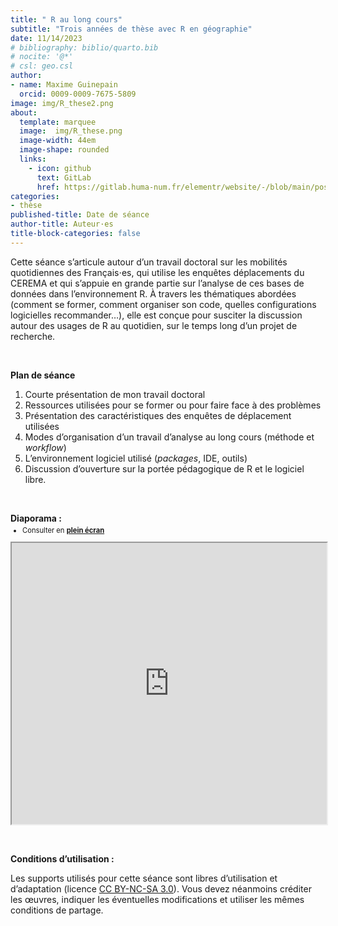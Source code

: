 ```yaml
---
title: " R au long cours"
subtitle: "Trois années de thèse avec R en géographie"
date: 11/14/2023
# bibliography: biblio/quarto.bib
# nocite: '@*'
# csl: geo.csl
author: 
- name: Maxime Guinepain
  orcid: 0009-0009-7675-5809
image: img/R_these2.png
about:
  template: marquee
  image:  img/R_these.png
  image-width: 44em
  image-shape: rounded
  links:
    - icon: github
      text: GitLab
      href: https://gitlab.huma-num.fr/elementr/website/-/blob/main/posts/seance9_R_et_these.qmd
categories: 
- thèse
published-title: Date de séance
author-title: Auteur·es
title-block-categories: false
---
```


Cette séance s'articule autour d'un travail doctoral sur les mobilités quotidiennes des Français⋅es, qui utilise les enquêtes déplacements du CEREMA et qui s'appuie en grande partie sur l'analyse de ces bases de données dans l'environnement R. À travers les thématiques abordées (comment se former, comment organiser son code, quelles configurations logicielles recommander...), elle est conçue pour susciter la discussion autour des usages de R au quotidien, sur le temps long d'un projet de recherche.

\

**Plan de séance**

1.  Courte présentation de mon travail doctoral
2.  Ressources utilisées pour se former ou pour faire face à des problèmes
3.  Présentation des caractéristiques des enquêtes de déplacement utilisées
4.  Modes d'organisation d'un travail d'analyse au long cours (méthode et *workflow*)
5.  L'environnement logiciel utilisé (*packages*, IDE, outils)
6.  Discussion d'ouverture sur la portée pédagogique de R et le logiciel libre.

\

**Diaporama :**

::: {.nonicremental style="font-size:80%;margin-top:-10px;margin-bottom:10px;"}
-   Consulter en [**plein écran**](support/prez_r_au_long_cours.pdf)\
:::

::: diapo
<iframe width="100%" height="450" src="https://elementr.netlify.app/posts/support/prez_r_au_long_cours.pdf">

</iframe>
:::

\

**Conditions d'utilisation :**

Les supports utilisés pour cette séance sont libres d'utilisation et d'adaptation (licence [CC BY-NC-SA 3.0](https://creativecommons.org/licenses/by-nc-sa/3.0/fr/)). Vous devez néanmoins créditer les œuvres, indiquer les éventuelles modifications et utiliser les mêmes conditions de partage.

\
